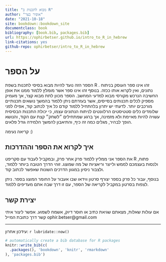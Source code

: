 ```yaml
--- 
title: "מבוא לתכנות ב R"
author: "אופיר בצר"
date: "2021-10-18"
site: bookdown::bookdown_site
documentclass: book
bibliography: [book.bib, packages.bib]
url: https://ophirbetser.github.io/intro_to_R_in_hebrew
link-citations: yes
github-repo: ophirbetser/intro_to_R_in_hebrew
---
```


# על הספר

הספר הזה נועד להיות מבוא בסיסי לתכנות בשפת
R
.
זהו אינו ספר העוסק בניתוח נתונים, ואין לקרוא אותו ככזה. בנוסף זהו אינו ספר אשר מומלץ ללמוד ממנו את אופן החשיבה הנרכש מקורסי מבוא למדעי המחשב. הספר מכוון לתת מבוא קצר, אך מעמיק מספיק לכלים תכנותים בסייסים, אשר בעזרתם ניתן ללמוד בהמשך נושאים תכנותיים מורכבים יותר. לדעתי יש יתרון בלהתחיל ללמוד קודם כל איך לכתוב קוד, אפילו לפני שלומדים כלים סטטיסטים הרלוונטים לניתוח הנתונים עצמו, כי יכולת התכנות הבסיסית עשויה להיות מאיימת ולא מזמינה, אך ברגע שמתחילים ״לשחק״ קצת עם הקוד, והנושא הופך לבהיר, מגלים כמה זה כיף, והתיאבון להמשך הלמידה גודל פלאים.

קריאה נעימה :)

## איך לקרוא את הספר וההדרכות 

את הספר אני ממליץ ללמוד פרק אחר פרק, ובמקביל לעבוד עם סקריפט 
R 
פתוח, ולנסות בעצמכם לממש ולייצר וריאציות של מה שמוצג. זוהי הדרך הטובה ביותר ללמוד, ולצבור ניסיון במגוון הדרכים השונות שאפשר לכתוב קוד.

בנוסף, עבור כל פרק בספר יצורף סרטון ווידאו שבו אעבור על החומר המוצג בספר. ניתן לצפות בסרטון במקביל לקריאה של הספר, עם זו דרך שבה אתם מעדיפים ללמוד.

## יצירת קשר

אם עולות שאלות, מצאתם שגיאת כתיב או חוסר דיוק, אשמח לשמוע.
אפשר ליצור איתי קשר דרך כתובת המייל
ophir.betser@gmail.com

---


עידכון אחרון:
`r lubridate::now()`

```r
# automatically create a bib database for R packages
knitr::write_bib(c(
  .packages(), 'bookdown', 'knitr', 'rmarkdown'
), 'packages.bib')
```


